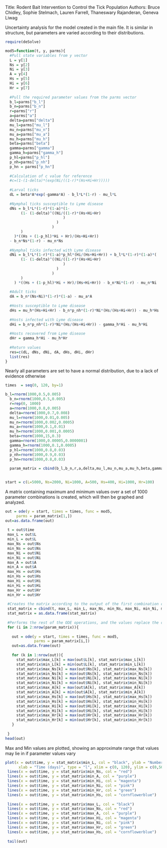 Title: Rodent Bait Intervention to Control the Tick Population
Authors: Bruce Chidley, Sophie Stelmach, Lauren Farrell, Thaneswary Rajanderan, Geneva Liwag

Uncertainty analysis for the model created in the main file. It is similar in structure, but parameters are varied according to their distributions.
```{r}
require(deSolve)

mod5=function(t, y, parms){
  #Pull state variables from y vector
  L = y[1]
  Ns = y[2]
  Ni = y[3]
  A = y[4]
  Hs = y[5]
  Hi = y[6]
  Hr = y[7]
  
  #Pull the required parameter values from the parms vector
  b_l=parms["b_l"]
  b_n=parms["b_n"]
  r=parms["r"]
  a=parms["a"]
  delta=parms["delta"]
  mu_l=parms["mu_l"]
  mu_n=parms["mu_n"]
  mu_a=parms["mu_a"]
  mu_h=parms["mu_h"]
  beta=parms["beta"]
  gamma=parms["gamma"]
  gamma_h=parms["gamma_h"]
  p_hl=parms["p_hl"]
  p_nh=parms["p_nh"]
  p_hn = parms["p_hn"]
  
  #Calculation of c value for reference
  #c=(1-(1-delta)*(exp(Ni/((1-r)*(Hs+Hi+Hr)))))
  
  #Larval ticks
  dL = beta*A*exp(-gamma*A) - b_l*L*(1-r) - mu_l*L
    
  #Nymphal ticks susceptible to Lyme disease
  dNs = b_l*L*(1-r)*(1-a)*(1- 
       (1- (1-delta)^((Ni/((1-r)*(Hs+Hi+Hr)
                          )
                       )
                     )
       )
    )*((Hs + (1-p_hl)*Hi + Hr)/(Hs+Hi+Hr)) 
  - b_n*Ns*(1-r) - mu_n*Ns
    
  #Nymphal ticks infected with Lyme disease
  dNi = b_l*L*(1-r)*(1-a)*p_hl*(Hi/(Hs+Hi+Hr)) + b_l*L*(1-r)*(1-a)*( 
       (1- (1-delta)^((Ni/((1-r)*(Hs+Hi+Hr)
                          )
                       )
                     )
       )
    ) *((Hs + (1-p_hl)*Hi + Hr)/(Hs+Hi+Hr)) - b_n*Ni*(1-r) - mu_n*Ni
    
  #Adult ticks
  dA = b_n*(Ns+Ni)*(1-r)*(1-a) - mu_a*A
  
  #Hosts susceptible to Lyme disease
  dHs = mu_h*(Hs+Hi+Hr) - b_n*p_nh*(1-r)*Ni*(Hs/(Hs+Hi+Hr)) - mu_h*Hs
    
  #Hosts infected with Lyme disease
  dHi = b_n*p_nh*(1-r)*Ni*(Hs/(Hs+Hi+Hr)) - gamma_h*Hi - mu_h*Hi
    
  #Hosts recovered from Lyme disease
  dHr = gamma_h*Hi - mu_h*Hr
  
  #Return values
  res=c(dL, dNs, dNi, dA, dHs, dHi, dHr)
  list(res)
}

```


Nearly all parameters are set to have a normal distribution, due to a lack of evidence otherwise
```{r}
times  = seq(0, 120, by=1)

b_l=rnorm(1000,0.5,0.005)
  b_n=rnorm(1000,0.5,0.005)
  r=rep(0, 1000)
  a=rnorm(1000,0.8,0.005)
  delta=rnorm(1000,0.7,0.008)
  mu_l=rnorm(1000,0.01,0.005)
  mu_n=rnorm(1000,0.002,0.0005)
  mu_a=rnorm(1000,0.1,0.01)
  mu_h=rnorm(1000,0.001,0.0005)
  beta=rnorm(1000,15,0.3)
  gamma=rnorm(1000,0.00005,0.0000001)
  gamma_h=rnorm(1000,0.1,0.0005)
  p_hl=rnorm(1000,0.8,0.03)
  p_nh=rnorm(1000,0.9,0.03)
  p_hn=rnorm(1000,0.8,0.03)
  
  param_matrix = cbind(b_l,b_n,r,a,delta,mu_l,mu_n,mu_a,mu_h,beta,gamma,gamma_h,p_hl,p_nh,p_hn)
  

start = c(L=5000, Ns=2000, Ni=1000, A=500, Hs=400, Hi=1000, Hr=100)
```


A matrix containing maximum and minimum values over a set of 1000 parameter combinations is created, which will then be graphed and analyzed.
```{r}
out = ode(y = start, times = times, func = mod5, 
     parms = param_matrix[1,])
out=as.data.frame(out)
 
 t = out$time
 max_L = out$L
 min_L = out$L
 max_Ns = out$Ns
 min_Ns = out$Ns
 max_Ni = out$Ni
 min_Ni = out$Ni
 max_A = out$A
 min_A = out$A
 max_Hs = out$Hs
 min_Hs = out$Hs
 max_Hi = out$Hi
 min_Hi = out$Hi
 max_Hr = out$Hr
 min_Hr = out$Hr
 
 #Creates the matrix according to the output of the first combination of parameters
 stat_matrix = cbind(t, max_L, min_L, max_Ns, min_Ns, max_Ni, min_Ni, max_A, min_A, max_Hs, min_Hs, max_Hi, min_Hi, max_Hr, min_Hr)
 stat_matrix = as.data.frame(stat_matrix)
 
 #Performs the rest of the ODE operations, and the values replace the ones in stat_matrix if they are larger or smaller where applicable
 for (i in 2:nrow(param_matrix)){
   
   out = ode(y = start, times = times, func = mod5, 
             parms = param_matrix[i,])
   out=as.data.frame(out)
   
   for (k in 1:nrow(out)){
     stat_matrix$max_L[k] = max(out$L[k], stat_matrix$max_L[k])
     stat_matrix$min_L[k] = min(out$L[k], stat_matrix$min_L[k])
     stat_matrix$max_Ns[k] = max(out$Ns[k], stat_matrix$max_Ns[k])
     stat_matrix$min_Ns[k] = min(out$Ns[k], stat_matrix$min_Ns[k])
     stat_matrix$max_Ni[k] = max(out$Ni[k], stat_matrix$max_Ni[k])
     stat_matrix$min_Ni[k] = min(out$Ni[k], stat_matrix$min_Ni[k])
     stat_matrix$max_A[k] = max(out$A[k], stat_matrix$max_A[k])
     stat_matrix$min_A[k] = min(out$A[k], stat_matrix$min_A[k])
     stat_matrix$max_Hs[k] = max(out$Hs[k], stat_matrix$max_Hs[k])
     stat_matrix$min_Hs[k] = min(out$Hs[k], stat_matrix$min_Hs[k])
     stat_matrix$max_Hi[k] = max(out$Hi[k], stat_matrix$max_Hi[k])
     stat_matrix$min_Hi[k] = min(out$Hi[k], stat_matrix$min_Hi[k])
     stat_matrix$max_Hr[k] = max(out$Hr[k], stat_matrix$max_Hr[k])
     stat_matrix$min_Hr[k] = min(out$Hr[k], stat_matrix$min_Hr[k])
   }
   
 }
head(out)
```

Max and Min values are plotted, showing an approximate range that values may lie in if parameter values vary
```{r}
plot(x = out$time, y = stat_matrix$min_L, col = "black", ylab = "Number of individuals", 
      xlab = "Time (days)", type = "l", xlim = c(0, 120), ylim = c(0,50000))
 lines(x = out$time, y = stat_matrix$min_Ns, col = "red")
 lines(x = out$time, y = stat_matrix$min_A, col = "purple")
 lines(x = out$time, y = stat_matrix$min_Hi, col = "magenta")
 lines(x = out$time, y = stat_matrix$min_Ni, col = "pink")
 lines(x = out$time, y = stat_matrix$min_Hr, col = "green")
 lines(x = out$time, y = stat_matrix$min_Hs, col = "cornflowerblue")
 
 lines(x = out$time, y = stat_matrix$max_L, col = "black")
 lines(x = out$time, y = stat_matrix$max_Ns, col = "red")
 lines(x = out$time, y = stat_matrix$max_A, col = "purple")
 lines(x = out$time, y = stat_matrix$max_Hi, col = "magenta")
 lines(x = out$time, y = stat_matrix$max_Ni, col = "pink")
 lines(x = out$time, y = stat_matrix$max_Hr, col = "green")
 lines(x = out$time, y = stat_matrix$max_Hs, col = "cornflowerblue")
 
 tail(out)

```
